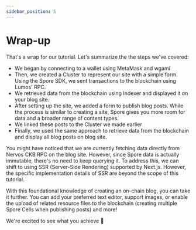 ```yaml
---
sidebar_position: 5
---
```


# Wrap-up

That's a wrap for our tutorial. Let's summarize the the steps we've covered:

- We began by connecting to a wallet using MetaMask and wgami
- Then, we created a Cluster to represent our site with a simple form. Using the Spore SDK, we sent transactions to the blockchain using Lumos' RPC.
- We retrieved data from the blockchain using Indexer and displayed it on your blog site.
- After setting up the site, we added a form to publish blog posts. While the process is similar to creating a site, Spore gives you more room for data and a broader range of content types.
- We linked these posts to the Cluster we made earlier
- Finally, we used the same approach to retrieve data from the blockchain and display all blog posts on blog site.

You might have noticed that we are currently fetching data directly from Nervos CKB RPC on the blog site. However, since Spore data is actually immutable, there's no need to keep querying it. To address this, we can shift to using SSR (Server-Side Rendering) supported by Next.js. However, the specific implementation details of SSR are beyond the scope of this tutorial.

With this foundational knowledge of creating an on-chain blog, you can take it further. You can add your preferred text editor, support images, or enable the upload of related resource files to the blockchain (creating multiple Spore Cells when publishing posts) and more!

We're excited to see what you achieve 🤩
